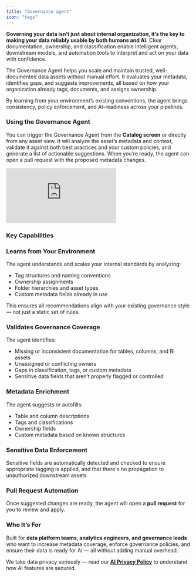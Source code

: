 ```yaml
---
title: "Governance agent"
icon: "tags"
---
```


**Governing your data isn’t just about internal organization, it’s the key to making your data reliably usable by both humans and AI.** Clear documentation, ownership, and classification enable intelligent agents, downstream models, and automation tools to interpret and act on your data with confidence.

The Governance Agent helps you scale and maintain trusted, well-documented data assets without manual effort. It evaluates your metadata, identifies gaps, and suggests improvements, all based on how your organization already tags, documents, and assigns ownership.

By learning from your environment’s existing conventions, the agent brings consistency, policy enforcement, and AI-readiness across your pipelines.

### **Using the Governance Agent**

You can trigger the Governance Agent from the **Catalog screen** or directly from any asset view. It will analyze the asset’s metadata and context, validate it against both best practices and your custom policies, and generate a list of actionable suggestions. When you’re ready, the agent can open a pull request with the proposed metadata changes.

<Frame>
  <div style={{ paddingBottom: "64.98194945848375%" }}>
    <iframe
      src="https://www.loom.com/embed/ba808275d66740e7930144ae54bae85a?sid=45fa929a-689c-4930-8068-ac14cbcfcb99"
      frameborder="0"
      webkitAllowFullScreen
      mozAllowFullScreen
      allowfullscreen
      style={{
        position: "absolute",
        top: 0,
        left: 0,
        width: "100%",
        height: "100%",
      }}
    ></iframe>
  </div>
</Frame>

### Key Capabilities

### Learns from Your Environment

The agent understands and scales your internal standards by analyzing:

- Tag structures and naming conventions
- Ownership assignments
- Folder hierarchies and asset types
- Custom metadata fields already in use

This ensures all recommendations align with your existing governance style — not just a static set of rules.

### Validates Governance Coverage

The agent identifies:

- Missing or inconsistent documentation for tables, columns, and BI assets
- Unassigned or conflicting owners
- Gaps in classification, tags, or custom metadata
- Sensitive data fields that aren’t properly flagged or controlled

### Metadata Enrichment

The agent suggests or autofills:

- Table and column descriptions
- Tags and classifications
- Ownership fields
- Custom metadata based on known structures

### Sensitive Data Enforcement

Sensitive fields are automatically detected and checked to ensure appropriate tagging is applied, and that there's no propagation to unauthorized downstream assets

### Pull Request Automation

Once suggested changes are ready, the agent will open a **pull request** for you to review and apply.

### Who It’s For

Built for **data platform teams, analytics engineers, and governance leads** who want to increase metadata coverage, enforce governance policies, and ensure their data is ready for AI — all without adding manual overhead.


<Check>We take data privacy seriously — read our [**AI Privacy Policy**](/cloud/general/ai-privacy-policy) to understand how AI features are secured.</Check>
